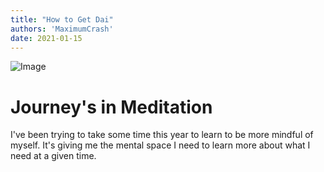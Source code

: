```yaml
---
title: "How to Get Dai"
authors: 'MaximumCrash'
date: 2021-01-15
---
```


![Image](https://rejontaylor.com/Images/Projects/beckerderby.jpg)
# Journey's in Meditation

I've been trying to take some time this year to learn to be more mindful of myself. It's giving me the mental space I need to learn more about what I need at a given  time. 
